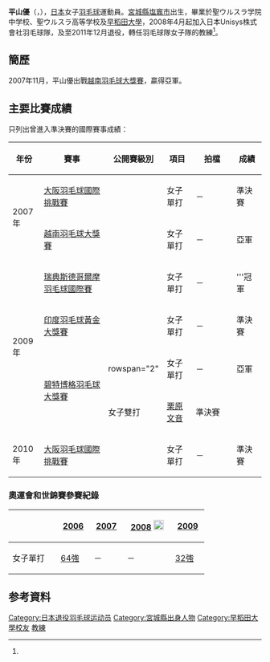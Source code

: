 {{noteTA|G1=Badminton}}
{{Infobox 羽球選手
| playername              = {{lang|ja|<small>ひらやま ゆう</small><br/><big>平山 優</big>}}<br/><small>({{lang|en|Hirayama Yū}})</small>
| image                   = 
| size                    = 
| caption                 = 
| birth_name              = 
| date_of_birth           = {{birth_date_and_age|1985|7|25}}<ref name="Unisys">[http://www.unisys.co.jp/badminton/team/hirayama.html 選手/スタッフインデックスページ - 実業団バドミントン部 女子チーム【日本ユニシス】- 平山 優] {{Wayback|url=http://www.unisys.co.jp/badminton/team/hirayama.html |date=20161009154756 }}{{ja}}</ref>
| place_of_birth          = {{JPN}}[[宫城縣|宫城縣]][[塩竈市|塩竈市]]
| height                  = {{height|m=1.63}}<ref name="Unisys"/>
| weight                  = 
| event                   = 女子單打、女子雙打、混合雙打
| country                 = {{JPN}}
| years_started           = 
| years_retired           = 2011年<ref name="Unisys"/>
| handedness              = 右手<ref name="Unisys"/>
| coach                   = 
| highest_ranking         = 第28位（女單）
| date_of_highest_ranking = 2010年8月19日<ref name="ranking">[http://bwfcontent.tournamentsoftware.com/profile/overview.aspx?id=36930314-1167-4719-933F-194ED915E63A BWF World Ranking - Ranking of Yu HIRAYAMA (52259)] {{Wayback|url=http://bwfcontent.tournamentsoftware.com/profile/overview.aspx?id=36930314-1167-4719-933F-194ED915E63A |date=20170305002816 }}{{en}}</ref>
| current_ranking         = 沒有排名
| date_of_current_ranking = 
| played                  = 94勝–81負（女單）<br/>8勝–5負（女雙）<br/>1勝–1負（混雙）
| titles                  = 
| bwf_profile             = 36930314-1167-4719-933F-194ED915E63A
| bwf_id                  = 52259
| updated                 = 2016年9月1日
}}
{{MedalTableTop}}
{{MedalSport | 女子[[羽毛球|羽毛球]]}}
{{MedalCountry | {{JPN}}}}
{{MedalCompetition  | [[全日本綜合羽毛球錦標賽|全日本綜合羽毛球錦標賽]]}}
{{MedalCountry | {{flagicon|JPN}}宮城縣（聖ウルスラ学院高校）}}
{{MedalSilver| [[2003年全日本綜合羽毛球錦標賽|2003年 愛知縣]] | 女子單打 }}
{{MedalCountry | {{flagicon|JPN}}東京都（早稲田大学）}}
{{MedalBronze| [[2004年全日本綜合羽毛球錦標賽|2004年 大阪府]] | 女子單打 }}
{{MedalBronze| [[2005年全日本綜合羽毛球錦標賽|2005年 兵庫縣]] | 女子單打 }}
{{MedalBronze| [[2005年全日本綜合羽毛球錦標賽|2006年 東京都]] | 女子單打 }}
{{MedalSilver| [[2009年全日本綜合羽毛球錦標賽|2009年 東京都]] | 女子單打 }}
{{MedalBottom}}
'''平山優'''（{{jpn|j=平山 優|kn=ひらやま ゆう|rm=Hirayama Yū}}，{{bd|1985年|7月25日||}}），[[日本|日本]]女子[[羽毛球|羽毛球]]運動員。[[宮城縣|宮城縣]][[塩竈市|塩竈市]]出生，畢業於聖ウルスラ学院中学校、聖ウルスラ高等学校及[[早稻田大學|早稻田大學]]，2008年4月起加入日本Unisys株式會社羽毛球隊，及至2011年12月退役，轉任羽毛球隊女子隊的教練<ref name="Unisys"/>。

== 簡歷 ==
2007年11月，平山優出戰[[2007年越南羽毛球大獎賽|越南羽毛球大獎賽]]，贏得亞軍。

== 主要比賽成績 ==
只列出曾進入準決賽的國際賽事成績：
{| class=wikitable style="text-align:center; font-size:small;" 
!width="50"|年份
!width="180"|賽事
!width="80"|公開賽級別
!width="60"|項目
!width="100"|拍檔
!width="50"|成績
|-
!rowspan="2"|2007年
|[[2007年大阪羽毛球國際挑戰賽|大阪羽毛球國際挑戰賽]]
|{{BWFIC}}
|女子單打
|－
|bgcolor="#b8860b"|準決賽
|-
|[[2007年越南羽毛球大獎賽|越南羽毛球大獎賽]]
|{{BWFGP}}
|女子單打
|－
|bgcolor="silver"|亞軍
|-
!rowspan="4"|2009年
|[[2009年瑞典斯德哥爾摩羽毛球國際賽|瑞典斯德哥爾摩羽毛球國際賽]]
|{{BWFIC}}
|女子單打
|－
|bgcolor="gold"|'''冠軍
|-
|[[2009年印度羽毛球黃金大獎賽|印度羽毛球黃金大獎賽]]
|{{BWFGPG}}
|女子單打
|－
|bgcolor="#b8860b"|準決賽
|-
|rowspan="2"|[[2009年碧特博格羽毛球大獎賽|碧特博格羽毛球大獎賽]]
|rowspan="2" {{BWFGP}}
|女子單打
|－
|bgcolor="silver"|亞軍
|-
|女子雙打
|[[栗原文音|栗原文音]]
|bgcolor="#b8860b"|準決賽
|-
!rowspan="1"|2010年
|[[2010年大阪羽毛球國際挑戰賽|大阪羽毛球國際挑戰賽]]
|{{BWFIC}}
|女子單打
|－
|bgcolor="#b8860b"|準決賽
|}
{{BWF賽事級別索引/2007}}

===奧運會和世錦賽參賽紀錄===
{| class=wikitable style="text-align:center; font-size:small;" 
!
!width="50"|[[2006年世界羽毛球錦標賽|2006]]
!width="50"|[[2007年世界羽毛球錦標賽|2007]]
!width="80"|[[2008年夏季奧林匹克運動會羽毛球比賽|2008]] [[File:Olympic_rings_without_rims.svg|20px]]
!width="50"|[[2009年世界羽毛球錦標賽|2009]]
|-
!width="80"|女子單打
|[[2006年世界羽毛球錦標賽女子單打項目|64強]]
|－
|－
|[[2009年世界羽毛球錦標賽女子單打項目|32強]]
|}

== 参考資料 ==
{{reflist}}

{{DEFAULTSORT:HIRAYAMA Yu}}
[[Category:日本退役羽毛球运动员|Category:日本退役羽毛球运动员]]
[[Category:宮城縣出身人物|Category:宮城縣出身人物]]
[[Category:早稻田大學校友|Category:早稻田大學校友]]
[[Category:日本Unisys羽毛球部選手|教練]]